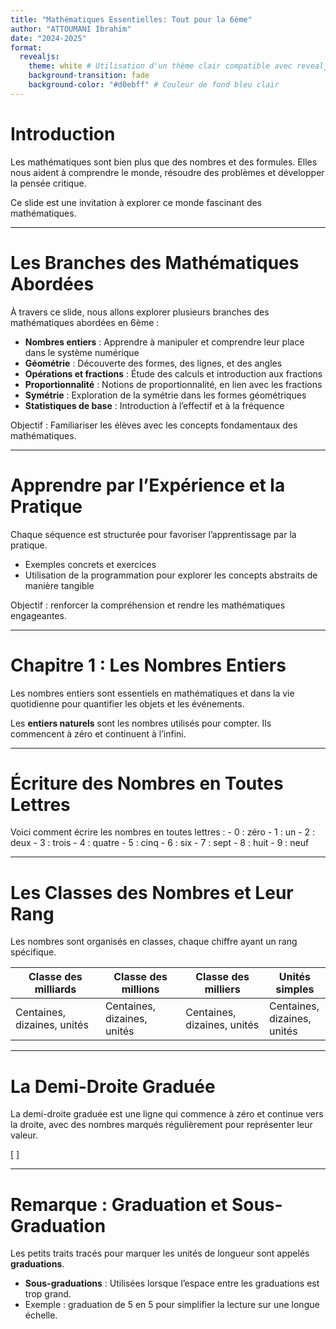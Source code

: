 ```yaml
---
title: "Mathématiques Essentielles: Tout pour la 6ème"
author: "ATTOUMANI Ibrahim"
date: "2024-2025"
format: 
  revealjs:
    theme: white # Utilisation d'un thème clair compatible avec revealjs
    background-transition: fade
    background-color: "#d0ebff" # Couleur de fond bleu clair
---
```


# Introduction 

Les mathématiques sont bien plus que des nombres et des formules. Elles nous aident à comprendre le monde, résoudre des problèmes et développer la pensée critique.

Ce slide est une invitation à explorer ce monde fascinant des mathématiques.

---

# Les Branches des Mathématiques Abordées

À travers ce slide, nous allons explorer plusieurs branches des mathématiques abordées en 6ème :

- **Nombres entiers** : Apprendre à manipuler et comprendre leur place dans le système numérique
- **Géométrie** : Découverte des formes, des lignes, et des angles
- **Opérations et fractions** : Étude des calculs et introduction aux fractions
- **Proportionnalité** : Notions de proportionnalité, en lien avec les fractions
- **Symétrie** : Exploration de la symétrie dans les formes géométriques
- **Statistiques de base** : Introduction à l'effectif et à la fréquence

Objectif : Familiariser les élèves avec les concepts fondamentaux des mathématiques.

---

# Apprendre par l'Expérience et la Pratique

Chaque séquence est structurée pour favoriser l’apprentissage par la pratique.

- Exemples concrets et exercices
- Utilisation de la programmation pour explorer les concepts abstraits de manière tangible

Objectif : renforcer la compréhension et rendre les mathématiques engageantes.

---

# Chapitre 1 : Les Nombres Entiers

Les nombres entiers sont essentiels en mathématiques et dans la vie quotidienne pour quantifier les objets et les événements.

Les **entiers naturels** sont les nombres utilisés pour compter. Ils commencent à zéro et continuent à l'infini.

---

# Écriture des Nombres en Toutes Lettres

Voici comment écrire les nombres en toutes lettres :
- 0 : zéro
- 1 : un
- 2 : deux
- 3 : trois
- 4 : quatre
- 5 : cinq
- 6 : six
- 7 : sept
- 8 : huit
- 9 : neuf

---

# Les Classes des Nombres et Leur Rang

Les nombres sont organisés en classes, chaque chiffre ayant un rang spécifique.

| Classe des milliards | Classe des millions | Classe des milliers | Unités simples |
|-----------------------|---------------------|----------------------|----------------|
| Centaines, dizaines, unités | Centaines, dizaines, unités | Centaines, dizaines, unités | Centaines, dizaines, unités |

---

# La Demi-Droite Graduée

La demi-droite graduée est une ligne qui commence à zéro et continue vers la droite, avec des nombres marqués régulièrement pour représenter leur valeur.

\[
\text{0} \quad \text{1} \quad \text{2} \quad \text{3} \quad \text{4} \quad \text{5} \quad \text{6} \quad \text{7} \quad \text{8} \quad \text{9} \quad \dots
\]

---

# Remarque : Graduation et Sous-Graduation

Les petits traits tracés pour marquer les unités de longueur sont appelés **graduations**.

- **Sous-graduations** : Utilisées lorsque l'espace entre les graduations est trop grand. 
- Exemple : graduation de 5 en 5 pour simplifier la lecture sur une longue échelle.
